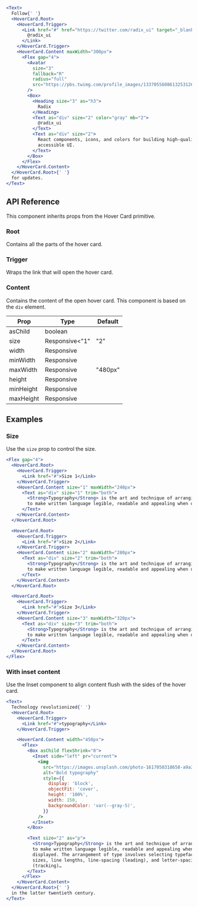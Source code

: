 ```jsx live=true
<Text>
  Follow{' '}
  <HoverCard.Root>
    <HoverCard.Trigger>
      <Link href="#" href="https://twitter.com/radix_ui" target="_blank">
        @radix_ui
      </Link>
    </HoverCard.Trigger>
    <HoverCard.Content maxWidth="300px">
      <Flex gap="4">
        <Avatar
          size="3"
          fallback="R"
          radius="full"
          src="https://pbs.twimg.com/profile_images/1337055608613253126/r_eiMp2H_400x400.png"
        />
        <Box>
          <Heading size="3" as="h3">
            Radix
          </Heading>
          <Text as="div" size="2" color="gray" mb="2">
            @radix_ui
          </Text>
          <Text as="div" size="2">
            React components, icons, and colors for building high-quality,
            accessible UI.
          </Text>
        </Box>
      </Flex>
    </HoverCard.Content>
  </HoverCard.Root>{' '}
  for updates.
</Text>
```

## API Reference

This component inherits props from the Hover Card primitive.

### Root

Contains all the parts of the hover card.

### Trigger

Wraps the link that will open the hover card.

### Content

Contains the content of the open hover card. This component is based on the `div` element.

| Prop | Type | Default |
| --- | --- | --- |
| asChild | boolean |  |
| size | Responsive<"1" | "2" | "3"> | "2" |
| width | Responsive<string> |  |
| minWidth | Responsive<string> |  |
| maxWidth | Responsive<string> | "480px" |
| height | Responsive<string> |  |
| minHeight | Responsive<string> |  |
| maxHeight | Responsive<string> |  |


## Examples

### Size

Use the `size` prop to control the size.

```jsx live=true
<Flex gap="4">
  <HoverCard.Root>
    <HoverCard.Trigger>
      <Link href="#">Size 1</Link>
    </HoverCard.Trigger>
    <HoverCard.Content size="1" maxWidth="240px">
      <Text as="div" size="1" trim="both">
        <Strong>Typography</Strong> is the art and technique of arranging type
        to make written language legible, readable and appealing when displayed.
      </Text>
    </HoverCard.Content>
  </HoverCard.Root>

  <HoverCard.Root>
    <HoverCard.Trigger>
      <Link href="#">Size 2</Link>
    </HoverCard.Trigger>
    <HoverCard.Content size="2" maxWidth="280px">
      <Text as="div" size="2" trim="both">
        <Strong>Typography</Strong> is the art and technique of arranging type
        to make written language legible, readable and appealing when displayed.
      </Text>
    </HoverCard.Content>
  </HoverCard.Root>

  <HoverCard.Root>
    <HoverCard.Trigger>
      <Link href="#">Size 3</Link>
    </HoverCard.Trigger>
    <HoverCard.Content size="3" maxWidth="320px">
      <Text as="div" size="3" trim="both">
        <Strong>Typography</Strong> is the art and technique of arranging type
        to make written language legible, readable and appealing when displayed.
      </Text>
    </HoverCard.Content>
  </HoverCard.Root>
</Flex>
```

### With inset content

Use the Inset component to align content flush with the sides of the hover card.

```jsx live=true
<Text>
  Technology revolutionized{' '}
  <HoverCard.Root>
    <HoverCard.Trigger>
      <Link href="#">typography</Link>
    </HoverCard.Trigger>

    <HoverCard.Content width="450px">
      <Flex>
        <Box asChild flexShrink="0">
          <Inset side="left" pr="current">
            <img
              src="https://images.unsplash.com/photo-1617050318658-a9a3175e34cb?&auto=format&fit=crop&w=300&q=90"
              alt="Bold typography"
              style={{
                display: 'block',
                objectFit: 'cover',
                height: '100%',
                width: 150,
                backgroundColor: 'var(--gray-5)',
              }}
            />
          </Inset>
        </Box>

        <Text size="2" as="p">
          <Strong>Typography</Strong> is the art and technique of arranging type
          to make written language legible, readable and appealing when
          displayed. The arrangement of type involves selecting typefaces, point
          sizes, line lengths, line-spacing (leading), and letter-spacing
          (tracking)…
        </Text>
      </Flex>
    </HoverCard.Content>
  </HoverCard.Root>{' '}
  in the latter twentieth century.
</Text>
```
